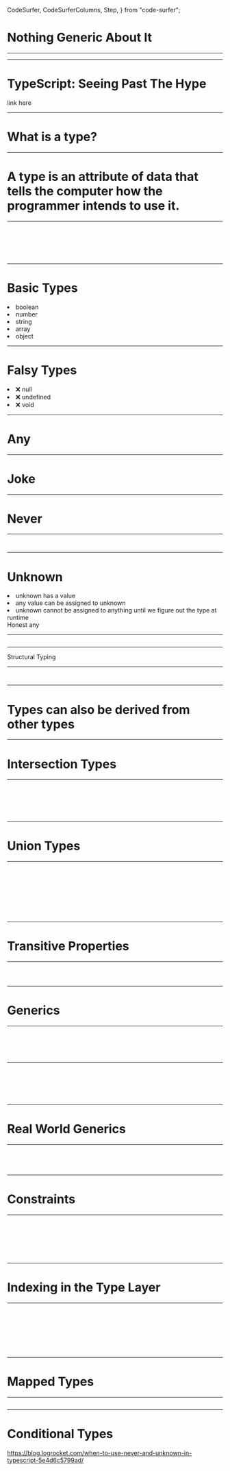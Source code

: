   CodeSurfer,
  CodeSurferColumns,
  Step,
} from "code-surfer";



# Nothing Generic About It

---

<AboutMe/>

---

# TypeScript: Seeing Past The Hype

link here

---

# What is a type?

---

# A type is an attribute of data that tells the computer how the programmer intends to use it.

---

<CodeSurfer>

```ts file=./snippets/what-is.ts
```

```ts 1[16:23],2[17:25],4[25:32] file=./snippets/what-is.ts
```

```ts 4:6 file=./snippets/what-is.ts
```

```ts 4[25:32] file=./snippets/what-is.ts
```

```ts 1,8 file=./snippets/what-is.ts
```

```ts 2,9 file=./snippets/what-is.ts
```
</CodeSurfer>

---

# Basic Types

<AppearList>
  <li>
    <Emoji name="typescript.jpg" /> boolean
  </li>
  <li>
    <Emoji name="typescript.jpg" /> number
  </li>
  <li>
    <Emoji name="typescript.jpg" /> string
  </li>
  <li>
    <Emoji name="typescript.jpg" /> array
  </li>
  <li>
    <Emoji name="typescript.jpg" /> object
  </li>
</AppearList>


---

# Falsy Types

<AppearList>
  <li>
    <EmojiWrapper>❌</EmojiWrapper> null
  </li>
  <li>
    <EmojiWrapper>❌</EmojiWrapper> undefined
  </li>
  <li>
    <EmojiWrapper>❌</EmojiWrapper> void
  </li>  
</AppearList>

---

# Any

---

# Joke

---

# Never

---

<CodeSurfer>

```ts file=./snippets/never.ts
```

```ts file=./snippets/never-with-error.ts
```

</CodeSurfer>

---

# Unknown

<AppearList>
  <li>unknown has a value</li>
  <li>any value can be assigned to unknown</li>
  <li>unknown cannot be assigned to anything until we figure out the type at runtime</li>
</AppearList>

<Notes>
Honest any

</Notes>

---

<CodeSurfer>

```ts file=./snippets/unknown.ts
```

</CodeSurfer>

---

Structural Typing

---

<CodeSurfer>

```ts file=./snippets/structural-types.ts
```

```ts file=./snippets/structural-type-error.ts
```

</CodeSurfer>

---

# Types can also be derived from other types


---

# Intersection Types

---

<CodeSurfer>

```ts 1:2 file=./snippets/intersection.ts
```

```ts 4 file=./snippets/intersection.ts
```

```ts 5 file=./snippets/intersection.ts
```

```ts 4:5 file=./snippets/intersection.ts
```

```ts 7:8 file=./snippets/intersection.ts
```

```ts 9 file=./snippets/intersection.ts
```


</CodeSurfer>

---

# Union Types

---

<CodeSurfer>

```ts 1,2 file=./snippets/union.ts
```


```ts 3 file=./snippets/union.ts
```

```ts 5:8 file=./snippets/union.ts
```

```ts 1[16:27],2[16:27],6[17:20] file=./snippets/union.ts
```

```ts 9:12 file=./snippets/union.ts
```

```ts 9[19:32] file=./snippets/union.ts
```

```ts 9[35:51] file=./snippets/union.ts
```

```ts 10 file=./snippets/union.ts
```

```ts file=./snippets/union.ts
```

</CodeSurfer>


---

# Transitive Properties

---

<CodeSurfer>

```ts file=./snippets/properties-never.ts
```

```ts file=./snippets/properties-unknown.ts
```

```ts file=./snippets/properties-any.ts
```

</CodeSurfer>

---

# Generics

---

<CodeSurfer>

```ts 1:3 file=./snippets/generics.ts
```

```ts 1[18:20,27,31] file=./snippets/generics.ts
```

```ts 5[23:50],6[26:74],7[23:40] file=./snippets/generics.ts
```

```ts 5[14:20],6[15:23],7[14:20] file=./snippets/generics.ts
```

```ts file=./snippets/generics.ts
```


</CodeSurfer>

---

<CodeSurfer>

```ts file=./snippets/generics-custom.ts
```

```ts 1:2 file=./snippets/generics-custom.ts
```

```ts 4 file=./snippets/generics-custom.ts
```

```ts 6:7 file=./snippets/generics-custom.ts
```


```ts 9:10 file=./snippets/generics-custom.ts
```

```ts 12:13 file=./snippets/generics-custom.ts
```

</CodeSurfer>

---

# Real World Generics

---

<CodeSurfer>

```ts 1:2 file=./snippets/generics-real.tsx
```

```ts 1[26:45] file=./snippets/generics-real.tsx
```


```ts 5 file=./snippets/generics-real.tsx
```

```ts 5[23:31] file=./snippets/generics-real.tsx
```


</CodeSurfer>

---

# Constraints


---

<CodeSurfer>

```ts file=./snippets/generics-constraints.ts
```

```ts 1:2 file=./snippets/generics-constraints.ts
```

```ts 4:5 file=./snippets/generics-constraints.ts
```

```ts 4[18:33] file=./snippets/generics-constraints.ts
```

```ts 5 file=./snippets/generics-constraints.ts
```

```ts 7:8 file=./snippets/generics-constraints.ts
```

```ts 2,10:12 file=./snippets/generics-constraints.ts
```


</CodeSurfer>


---

# Indexing in the Type Layer

---

<CodeSurfer>

```ts file=./snippets/indexing.ts
```

```ts 1:4 file=./snippets/indexing.ts
```

```ts 2,6:7 file=./snippets/indexing.ts
```

```ts 9:14 file=./snippets/indexing.ts
```

```ts 1:4,10 file=./snippets/indexing.ts
```

```ts 2[3:8],3[3:7],9[21:50],11 file=./snippets/indexing.ts
```

```ts 2[11:18],3[10:14],12[4:20],13 file=./snippets/indexing.ts
```

```ts 1:4,10 file=./snippets/indexing.ts
```

</CodeSurfer>

---

# Mapped Types

---

<CodeSurfer>

```ts file=./snippets/mapped.ts
```
</CodeSurfer>


---

# Conditional Types



https://blog.logrocket.com/when-to-use-never-and-unknown-in-typescript-5e4d6c5799ad/
